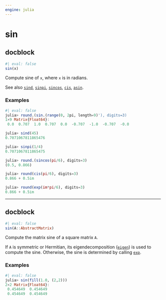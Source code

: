 ```yaml
---
engine: julia
---
```


# sin
    

::: {.callout-note appearance="simple"}

## docblock


```julia
#| eval: false
sin(x)

```


Compute sine of `x`, where `x` is in radians.
 

See also [`sind`](@ref), [`sinpi`](@ref), [`sincos`](@ref), [`cis`](@ref), [`asin`](@ref).
 


### Examples
    


```julia
#| eval: false
julia> round.(sin.(range(0, 2pi, length=9)'), digits=3)
1×9 Matrix{Float64}:
 0.0  0.707  1.0  0.707  0.0  -0.707  -1.0  -0.707  -0.0

julia> sind(45)
0.7071067811865476

julia> sinpi(1/4)
0.7071067811865475

julia> round.(sincos(pi/6), digits=3)
(0.5, 0.866)

julia> round(cis(pi/6), digits=3)
0.866 + 0.5im

julia> round(exp(im*pi/6), digits=3)
0.866 + 0.5im

```



:::
    

 --- 
 
::: {.callout-note appearance="simple"}

## docblock


```julia
#| eval: false
sin(A::AbstractMatrix)

```


Compute the matrix sine of a square matrix `A`.
 

If `A` is symmetric or Hermitian, its eigendecomposition ([`eigen`](@ref)) is used to compute the sine. Otherwise, the sine is determined by calling [`exp`](@ref).
 


### Examples
    


```julia
#| eval: false
julia> sin(fill(1.0, (2,2)))
2×2 Matrix{Float64}:
 0.454649  0.454649
 0.454649  0.454649

```



:::
    

